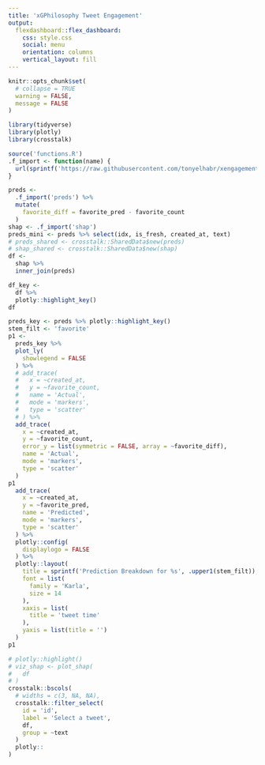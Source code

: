 ```yaml
---
title: 'xGPhilosophy Tweet Engagement'
output: 
  flexdashboard::flex_dashboard:
    css: style.css
    social: menu
    orientation: columns
    vertical_layout: fill
---
```


```r
knitr::opts_chunk$set(
  # collapse = TRUE
  warning = FALSE,
  message = FALSE
)

library(tidyverse)
library(plotly)
library(crosstalk)

source('functions.R')
.f_import <- function(name) {
  url(sprintf('https://raw.githubusercontent.com/tonyelhabr/xengagement/master/inst/extdata/%s.rds', name)) %>% readr::read_rds()
}

preds <- 
  .f_import('preds') %>% 
  mutate(
    favorite_diff = favorite_pred - favorite_count
  )
shap <- .f_import('shap')
preds_mini <- preds %>% select(idx, is_fresh, created_at, text)
# preds_shared <- crosstalk::SharedData$new(preds)
# shap_shared <- crosstalk::SharedData$new(shap)
df <-
  shap %>% 
  inner_join(preds)

df_key <-
  df %>% 
  plotly::highlight_key()
df
```

```r
preds_key <- preds %>% plotly::highlight_key()
stem_filt <- 'favorite'
p1 <-
  preds_key %>% 
  plot_ly(
    showlegend = FALSE
  ) %>% 
  # add_trace(
  #   x = ~created_at,
  #   y = ~favorite_count,
  #   name = 'Actual',
  #   mode = 'markers',
  #   type = 'scatter'
  # ) %>% 
  add_trace(
    x = ~created_at,
    y = ~favorite_count,
    error_y = list(symmetric = FALSE, array = ~favorite_diff),
    name = 'Actual',
    mode = 'markers',
    type = 'scatter'
  )
p1
  add_trace(
    x = ~created_at,
    y = ~favorite_pred,
    name = 'Predicted',
    mode = 'markers',
    type = 'scatter'
  ) %>% 
  plotly::config(
    displaylogo = FALSE
  ) %>% 
  plotly::layout(
    title = sprintf('Prediction Breakdown for %s', .upper1(stem_filt)),
    font = list(
      family = 'Karla',
      size = 14
    ),
    xaxis = list(
      title = 'tweet time'
    ),
    yaxis = list(title = '')
  )
p1
```

```r
# plotly::highlight()
# viz_shap <- plot_shap(
#   df
# )
crosstalk::bscols(
  # widths = c(3, NA, NA),
  crosstalk::filter_select(
    id = 'id',
    label = 'Select a tweet',
    df,
    group = ~text
  )
  plotly::
)
```
